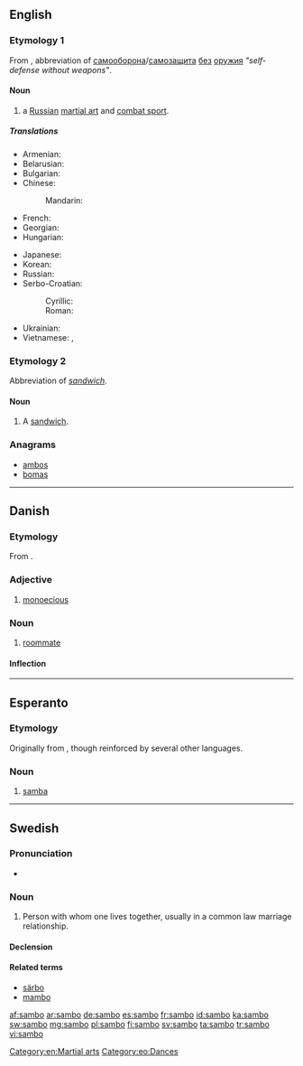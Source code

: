 {{also|Sambo}}
==English==

===Etymology 1===
From {{etyl|ru|en}} {{term|sc=Cyrl|самбо|tr=sámbo|lang=ru}}, abbreviation of [[самооборона]]/[[самозащита]] [[без]] [[оружие|оружия]]  ''"self-defense without weapons"''.

====Noun====
{{en-noun}}
{{wikipedia|sambo (martial art)}}

# a [[Russian]] [[martial art]] and [[combat sport]].

=====Translations=====
{{trans-top|martial art}}
* Armenian: {{t|hy|սամբո|tr=sambo|sc=Armn}}
* Belarusian: {{t|be|самба|n|tr=sámba|sc=Cyrl}}
* Bulgarian: {{t|bg|самбо|n|tr=sámbo|sc=Cyrl}}
* Chinese:
*: Mandarin: {{t|zh|桑搏|tr=sāngbó|sc=Hani}}
* French: {{t|fr|sambo|m}}
* Georgian: {{t|ka|სამბო|tr=sambo|sc=Geor}}
* Hungarian: {{t|hu|szambó}}
{{trans-mid}}
* Japanese: {{t|ja|サンボ|tr=sanbo|sc=Jpan}}
* Korean: {{t|ko|삼보|tr=sambo|sc=Kore}}
* Russian: {{t+|ru|самбо|n|tr=sámbo}} {{indeclinable}}
* Serbo-Croatian:
*: Cyrillic: {{t|sh|самбо|m}}
*: Roman: {{t|sh|sambo|n}}
* Ukrainian: {{t|uk|самбо|n|tr=sámbo|sc=Cyrl}}
* Vietnamese: {{t|vi|xam-bô}}, {{t|vi|xăm bô}}
{{trans-bottom}}

===Etymology 2===
Abbreviation of ''[[sandwich]]''.

====Noun====
{{en-noun}}
{{wikipedia|Sandwich}}

# {{slang|Ireland}} A [[sandwich]].

===Anagrams===
* [[ambos#English|ambos]]
* [[bomas#English|bomas]]

[[Category:en:Martial arts]]

----

==Danish==

===Etymology===
From {{prefix|sam|bo|gloss1=together|gloss2=live|lang=da}}.

===Adjective===
{{head|da|adjective}}

# {{botany|lang=da}} [[monoecious]]

===Noun===
{{da-noun|en|er}}

# [[roommate]]

====Inflection====
{{da-noun-infl|en|er}}

----

==Esperanto==

===Etymology===
Originally from {{etyl|pt|eo}}, though reinforced by several other languages.

===Noun===
{{eo-noun}}

# [[samba]]

[[Category:eo:Dances]]

----

==Swedish==

===Pronunciation===
* {{audio|Sv-sambo.ogg|Audio}}

===Noun===
{{sv-noun|g=c}}

# Person with whom one lives together, usually in a common law marriage relationship.

====Declension====
{{sv-noun-reg-r-c}}

====Related terms====
* [[särbo]]
* [[mambo]]

[[af:sambo]]
[[ar:sambo]]
[[de:sambo]]
[[es:sambo]]
[[fr:sambo]]
[[id:sambo]]
[[ka:sambo]]
[[sw:sambo]]
[[mg:sambo]]
[[pl:sambo]]
[[fi:sambo]]
[[sv:sambo]]
[[ta:sambo]]
[[tr:sambo]]
[[vi:sambo]]